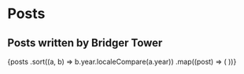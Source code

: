 

# <Breadcrumb href="/" name="Home" /> Posts

## Posts written by Bridger Tower

<div className="mt-12 grid gap-4">
  {posts
    .sort((a, b) => b.year.localeCompare(a.year))
    .map((post) => (
      <DateLink
        key={post.path}
        name={post.name}
        href={post.path}
        year={post.year}
      />
    ))}
</div>
